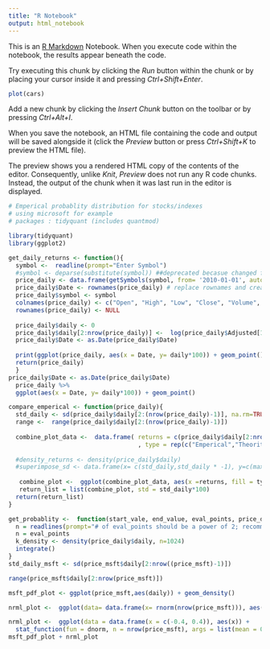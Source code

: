 ```yaml
---
title: "R Notebook"
output: html_notebook
---
```


This is an [R Markdown](http://rmarkdown.rstudio.com) Notebook. When you execute code within the notebook, the results appear beneath the code. 

Try executing this chunk by clicking the *Run* button within the chunk or by placing your cursor inside it and pressing *Ctrl+Shift+Enter*. 

```r
plot(cars)
```

Add a new chunk by clicking the *Insert Chunk* button on the toolbar or by pressing *Ctrl+Alt+I*.

When you save the notebook, an HTML file containing the code and output will be saved alongside it (click the *Preview* button or press *Ctrl+Shift+K* to preview the HTML file).

The preview shows you a rendered HTML copy of the contents of the editor. Consequently, unlike *Knit*, *Preview* does not run any R code chunks. Instead, the output of the chunk when it was last run in the editor is displayed.

```r
# Emperical probablity distribution for stocks/indexes 
# using microsoft for example 
# packages : tidyquant (includes quantmod)

library(tidyquant)
library(ggplot2)

get_daily_returns <- function(){
  symbol <-  readline(prompt="Enter Symbol")
  #symbol <- deparse(substitute(symbol)) ##deprecated becasue changed function argto NULL and added user input as string
  price_daily <- data.frame(getSymbols(symbol, from= '2010-01-01', auto.assign = FALSE, src='yahoo'))
  price_daily$Date <- rownames(price_daily) # replace rownames and create Date column
  price_daily$symbol <- symbol
  colnames(price_daily) <- c("Open", "High", "Low", "Close", "Volume", "Adjusted", "Date","Symbol")
  rownames(price_daily) <- NULL
  
  price_daily$daily <- 0
  price_daily$daily[2:nrow(price_daily)] <-  log(price_daily$Adjusted[1:(nrow(price_daily)-1)]/price_daily$Adjusted[2:(nrow(price_daily))])
  price_daily$Date <- as.Date(price_daily$Date)
 
  print(ggplot(price_daily, aes(x = Date, y= daily*100)) + geom_point())
  return(price_daily)
  }
price_daily$Date <- as.Date(price_daily$Date)
  price_daily %>%
  ggplot(aes(x = Date, y= daily*100)) + geom_point()

```




```r

compare_emperical <- function(price_daily){
  std_daily <- sd(price_daily$daily[2:(nrow(price_daily)-1)], na.rm=TRUE)
  range <-  range(price_daily$daily[2:(nrow(price_daily)-1)])
  
  combine_plot_data <-  data.frame( returns = c(price_daily$daily[2:nrow(price_daily)]*100, rnorm((nrow(price_daily)-1)))
                                    , type = rep(c("Emperical","Theoritical"), each = (nrow(price_daily)-1)))
  
  #density_returns <- density(price_daily$daily)
  #superimpose_sd <- data.frame(x= c(std_daily,std_daily * -1), y=c(max(density_returns$y),max(density_returns$y)))
 
   combine_plot <-  ggplot(combine_plot_data, aes(x =returns, fill = type )) + geom_density(alpha = 0.3) + ggtitle(price_daily$Symbol[1])
   return_list = list(combine_plot, std = std_daily*100)
  return(return_list)
}

get_probablity <-  function(start_vale, end_value, eval_points, price_daily){
  n = readlines(prompt="# of eval_points should be a power of 2; recommended = 512")
  n = eval_points
  k_density <- density(price_daily$daily, n=1024)
  integrate()
}
std_daily_msft <- sd(price_msft$daily[2:nrow((price_msft)-1)])

range(price_msft$daily[2:nrow(price_msft)])

msft_pdf_plot <- ggplot(price_msft,aes(daily)) + geom_density()  

nrml_plot <-  ggplot(data= data.frame(x= rnorm(nrow(price_msft))), aes(x)) + geom_density()

nrml_plot <-  ggplot(data = data.frame(x = c(-0.4, 0.4)), aes(x)) +
  stat_function(fun = dnorm, n = nrow(price_msft), args = list(mean = 0, sd = 1)) + ylab("") 
msft_pdf_plot + nrml_plot

```

